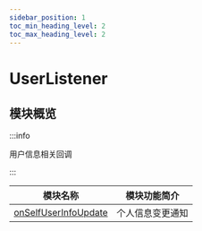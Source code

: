 ```yaml
---
sidebar_position: 1
toc_min_heading_level: 2
toc_max_heading_level: 2
---
```


# UserListener

## 模块概览

:::info

用户信息相关回调

:::

| 模块名称                                                            | 模块功能简介     |
| ------------------------------------------------------------------- | ---------------- |
| [onSelfUserInfoUpdate](docs/sdks/callback/onSelfUserInfoUpdate.mdx) | 个人信息变更通知 |
